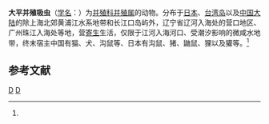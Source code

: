 {{Speciesbox
| taxon = Paragonimus ohirai
| binomial_authority = (Miyazaki, 1939)<ref name='id9863'>{{cite web| url =http://www.bioinfo.cn/db05/BjdwSpecies.php?action=view&id=9863| title =大平并殖吸虫| work =《中国动物物种编目数据库》| publisher =中国科学院微生物研究所| author =中国科学院动物研究所| accessdate =2009-04-16| deadurl =yes| archiveurl =https://web.archive.org/web/20160305000548/http://www.bioinfo.cn/db05/BjdwSpecies.php?action=view&id=9863| archivedate =2016-03-05}}</ref>
}}

'''大平并殖吸虫'''（[[学名|学名]]：{{lang|la|''Paragonimus ohirai''}}）为[[并殖科|并殖科]][[并殖属|并殖属]]的动物。分布于[[日本|日本]]、[[台湾岛|台湾岛]]以及[[中国大陆|中国大陆]]的除上海北郊黄浦江水系地带和长江口岛屿外，辽宁省辽河入海处的营口地区、广州珠江入海处等地，营[[寄生|寄生]]生活，仅限于江河入海河口、受潮汐影响的微咸水地带，终末宿主中国有猫、犬、沟鼠等、日本有沟鼠、猪、鼬鼠、狸以及獾等。<ref name='id9863'/>

== 参考文献 ==
{{reflist}}

{{Taxonbar|from=Q10935283}}

[[Category:並殖科|D]]
[[Category:1939年描述的动物|D]]


{{吸虫小作品}}